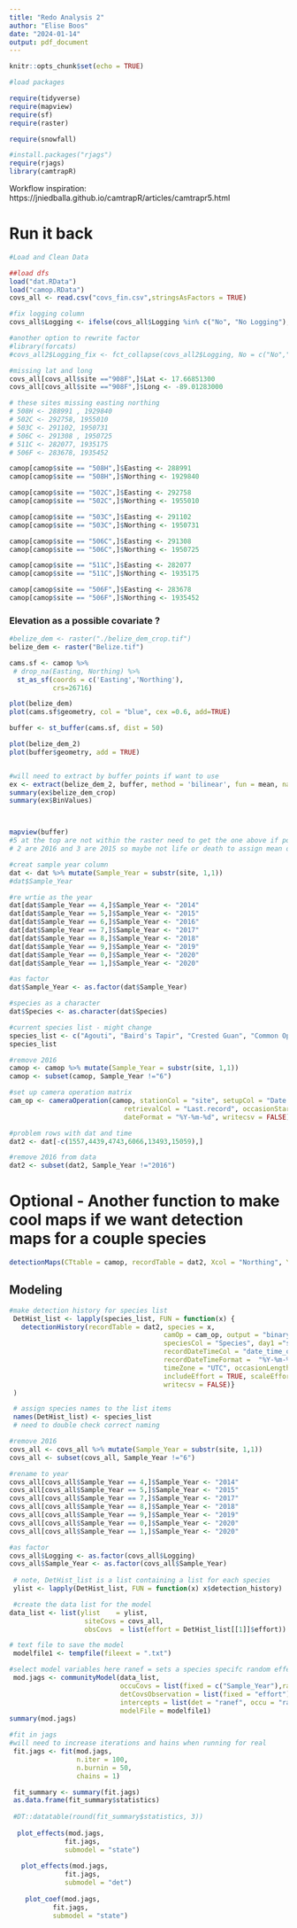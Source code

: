 ```yaml
---
title: "Redo Analysis 2"
author: "Elise Boos"
date: "2024-01-14"
output: pdf_document
---
```


```r
knitr::opts_chunk$set(echo = TRUE)
```

```r
#load packages

require(tidyverse)
require(mapview)
require(sf)
require(raster)

require(snowfall)

#install.packages("rjags")
require(rjags)
library(camtrapR)
```


Workflow inspiration: https://jniedballa.github.io/camtrapR/articles/camtrapr5.html

# Run it back
```r
#Load and Clean Data 

##load dfs
load("dat.RData")
load("camop.RData")
covs_all <- read.csv("covs_fin.csv",stringsAsFactors = TRUE)

#fix logging column
covs_all$Logging <- ifelse(covs_all$Logging %in% c("No", "No Logging"), "No", "Yes")

#another option to rewrite factor
#library(forcats)
#covs_all2$Logging_fix <- fct_collapse(covs_all2$Logging, No = c("No","No Logging"), Yes = c("Yes","Logging"))

#missing lat and long 
covs_all[covs_all$site =="908F",]$Lat <- 17.66851300
covs_all[covs_all$site =="908F",]$Long <- -89.01283000

```

```r
# these sites missing easting northing 
# 508H <- 288991 , 1929840
# 502C <- 292758, 1955010
# 503C <- 291102, 1950731
# 506C <- 291308 , 1950725
# 511C <- 282077, 1935175
# 506F <- 283678, 1935452

camop[camop$site == "508H",]$Easting <- 288991
camop[camop$site == "508H",]$Northing <- 1929840

camop[camop$site == "502C",]$Easting <- 292758
camop[camop$site == "502C",]$Northing <- 1955010

camop[camop$site == "503C",]$Easting <- 291102
camop[camop$site == "503C",]$Northing <- 1950731

camop[camop$site == "506C",]$Easting <- 291308
camop[camop$site == "506C",]$Northing <- 1950725

camop[camop$site == "511C",]$Easting <- 282077
camop[camop$site == "511C",]$Northing <- 1935175

camop[camop$site == "506F",]$Easting <- 283678
camop[camop$site == "506F",]$Northing <- 1935452
```


### Elevation as a possible covariate ?
```r
#belize_dem <- raster("./belize_dem_crop.tif")
belize_dem <- raster("Belize.tif")

cams.sf <- camop %>%
 # drop_na(Easting, Northing) %>%
  st_as_sf(coords = c('Easting','Northing'),
           crs=26716)

plot(belize_dem)
plot(cams.sf$geometry, col = "blue", cex =0.6, add=TRUE)

buffer <- st_buffer(cams.sf, dist = 50)

plot(belize_dem_2)
plot(buffer$geometry, add = TRUE)


#will need to extract by buffer points if want to use
ex <- extract(belize_dem_2, buffer, method = 'bilinear', fun = mean, na.rm = TRUE, df =TRUE, extract = TRUE)
summary(ex$belize_dem_crop)
summary(ex$BinValues)



mapview(buffer)
#5 at the top are not within the raster need to get the one above if possible
# 2 are 2016 and 3 are 2015 so maybe not life or death to assign mean or guess lol 
```


```r
#creat sample year column
dat <- dat %>% mutate(Sample_Year = substr(site, 1,1))
#dat$Sample_Year

#re wrtie as the year
dat[dat$Sample_Year == 4,]$Sample_Year <- "2014"
dat[dat$Sample_Year == 5,]$Sample_Year <- "2015"
dat[dat$Sample_Year == 6,]$Sample_Year <- "2016"
dat[dat$Sample_Year == 7,]$Sample_Year <- "2017"
dat[dat$Sample_Year == 8,]$Sample_Year <- "2018"
dat[dat$Sample_Year == 9,]$Sample_Year <- "2019"
dat[dat$Sample_Year == 0,]$Sample_Year <- "2020"
dat[dat$Sample_Year == 1,]$Sample_Year <- "2020"

#as factor
dat$Sample_Year <- as.factor(dat$Sample_Year)
```

```r
#species as a character
dat$Species <- as.character(dat$Species)

#current species list - might change 
species_list <- c("Agouti", "Baird's Tapir", "Crested Guan", "Common Opossum", "Gray Fox", "Gray-headed Dove", "Great Curassow", "Jaguar", "Ocellated Turkey", "Ocelot", "Paca", "Puma", "Red Brocket Deer", "White-nosed Coati", "White-tailed Deer")
species_list

#remove 2016
camop <- camop %>% mutate(Sample_Year = substr(site, 1,1))
camop <- subset(camop, Sample_Year !="6")

#set up camera operation matrix
cam_op <- cameraOperation(camop, stationCol = "site", setupCol = "Date.Placement", 
                             retrievalCol = "Last.record", occasionStartTime = 0 , 
                             dateFormat = "%Y-%m-%d", writecsv = FALSE)

#problem rows with dat and time
dat2 <- dat[-c(1557,4439,4743,6066,13493,15059),]

#remove 2016 from data
dat2 <- subset(dat2, Sample_Year !="2016")
```

# Optional - Another function to make cool maps if we want detection maps for a couple species
```r
detectionMaps(CTtable = camop, recordTable = dat2, Xcol = "Northing", Ycol = "Easting", stationCol = "site", speciesCol = "Species", richnessPlot = T, speciesPlots = T, printLabels = T, plotR = T)

```

## Modeling

```r
#make detection history for species list 
 DetHist_list <- lapply(species_list, FUN = function(x) {
   detectionHistory(recordTable = dat2, species = x,
                                       camOp = cam_op, output = "binary", stationCol = "site", 
                                       speciesCol = "Species", day1 ="station", 
                                       recordDateTimeCol = "date_time_obs", 
                                       recordDateTimeFormat =  "%Y-%m-%d %H.%M", 
                                       timeZone = "UTC", occasionLength = 1, 
                                       includeEffort = TRUE, scaleEffort = FALSE, 
                                       writecsv = FALSE)}
 )

 # assign species names to the list items
 names(DetHist_list) <- species_list
 # need to double check correct naming

#remove 2016
covs_all <- covs_all %>% mutate(Sample_Year = substr(site, 1,1))
covs_all <- subset(covs_all, Sample_Year !="6")

#rename to year 
covs_all[covs_all$Sample_Year == 4,]$Sample_Year <- "2014"
covs_all[covs_all$Sample_Year == 5,]$Sample_Year <- "2015"
covs_all[covs_all$Sample_Year == 7,]$Sample_Year <- "2017"
covs_all[covs_all$Sample_Year == 8,]$Sample_Year <- "2018"
covs_all[covs_all$Sample_Year == 9,]$Sample_Year <- "2019"
covs_all[covs_all$Sample_Year == 0,]$Sample_Year <- "2020"
covs_all[covs_all$Sample_Year == 1,]$Sample_Year <- "2020"

#as factor
covs_all$Logging <- as.factor(covs_all$Logging)
covs_all$Sample_Year <- as.factor(covs_all$Sample_Year)
 
 # note, DetHist_list is a list containing a list for each species
 ylist <- lapply(DetHist_list, FUN = function(x) x$detection_history)

 #create the data list for the model
data_list <- list(ylist    = ylist,
                   siteCovs = covs_all,
                   obsCovs  = list(effort = DetHist_list[[1]]$effort)) 

# text file to save the model
 modelfile1 <- tempfile(fileext = ".txt")
```

```r
#select model variables here ranef = sets a species specifc random effect, fixed = is equal effect on all species 
 mod.jags <- communityModel(data_list,
                            occuCovs = list(fixed = c("Sample_Year"),ranef = c("Logging")),
                            detCovsObservation = list(fixed = "effort"),
                            intercepts = list(det = "ranef", occu = "ranef"),
                            modelFile = modelfile1)
summary(mod.jags)

#fit in jags
#will need to increase iterations and hains when running for real
 fit.jags <- fit(mod.jags,
                 n.iter = 100,
                 n.burnin = 50,
                 chains = 1)
``` 


```r
 fit_summary <- summary(fit.jags)
 as.data.frame(fit_summary$statistics)
 
 #DT::datatable(round(fit_summary$statistics, 3))
 
  plot_effects(mod.jags,
              fit.jags,
              submodel = "state")
  
   plot_effects(mod.jags,
              fit.jags,
              submodel = "det")
   
    plot_coef(mod.jags,
           fit.jags,
           submodel = "state")

```